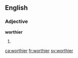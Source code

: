 ==English==

===Adjective===
'''worthier'''

# {{en-comparative of|worthy}}

[[ca:worthier]]
[[fr:worthier]]
[[sv:worthier]]
